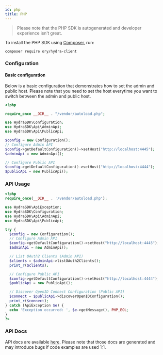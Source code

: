 ```yaml
---
id: php
title: PHP
---
```


> Please note that the PHP SDK is autogenerated and developer experience isn't great.

To install the PHP SDK using [Composer](https://getcomposer.org), run:

```
composer require ory/hydra-client
```

### Configuration

#### Basic configuration

Below is a basic configuration that demonstrates how to set the admin and public host. Please note that you need to set the host
everytime you want to switch between the admin and public host.

```php
<?php

require_once __DIR__ . "/vendor/autoload.php";

use HydraSDK\Configuration;
use HydraSDK\Api\AdminApi;
use HydraSDK\Api\PublicApi;

$config = new Configuration();
// Configure Admin API
$config->getDefaultConfiguration()->setHost("http://localhost:4445");
$adminApi = new AdminApi();

// Configure Public API
$config->getDefaultConfiguration()->setHost("http://localhost:4444");
$publicApi = new PublicApi();
```

### API Usage

```php
<?php
require_once(__DIR__ . '/vendor/autoload.php');

use HydraSDK\ApiException;
use HydraSDK\Configuration;
use HydraSDK\Api\AdminApi;
use HydraSDK\Api\PublicApi;

try {
  $config = new Configuration();
  // Configure Admin API
  $config->getDefaultConfiguration()->setHost("http://localhost:4445");
  $adminApi = new AdminApi();

  // List OAuth2 Clients (Admin API)
  $clients = $adminApi->listOAuth2Clients();
  print_r($clients);

  // Configure Public API
  $config->getDefaultConfiguration()->setHost("http://localhost:4444");
  $publicApi = new PublicApi();

  // Discover OpenID Connect Configuration (Public API)
  $connect = $publicApi->discoverOpenIDConfiguration();
  print_r($connect);
} catch (ApiException $e) {
  echo 'Exception occurred: ', $e->getMessage(), PHP_EOL;
}
?>
```

### API Docs

API docs are available [here](https://github.com/ory/hydra/blob/master/sdk/php/swagger/README.md). Please note that those docs are
generated and may introduce bugs if code examples are used 1:1.
